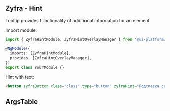 
## Zyfra - Hint

<Subtitle of={ZyfraHintComponent}>
  Tooltip provides functionality of additional information for an element
</Subtitle>

Import module:

```typescript
import { ZyfraHintModule, ZyfraHintOverlayManager } from '@ui-platform/components';

@NgModule({
  imports: [ZyfraHintModule],
  provides: [ZyfraHintOverlayManager],
})
export class YourModule {}
```

Hint with text:

```html
<button zyfraButton class="class" type="button" zyfraHint="Подсказка справа" position="right">Right</button>
```

## ArgsTable

<ArgsTable of={ZyfraHintComponent} />
